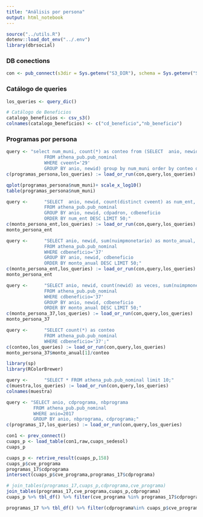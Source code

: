 ```yaml
---
title: "Análisis por persona"
output: html_notebook
---
```


```r
source("../utils.R")
dotenv::load_dot_env("../.env")
library(dbrsocial)
```


### DB conections
```r
con <- pub_connect(s3dir = Sys.getenv("S3_DIR"), schema = Sys.getenv("SCHEMA"))
```

### Catálogo de queries
```r
los_queries <- query_dic()
```

```r
# Catálogo de Beneficios
catalogo_beneficios <- csv_s3()
colnames(catalogo_beneficios) <- c("cd_beneficio","nb_beneficio")
```

###  Programas por persona
```r
query <- "select num_muni, count(*) as conteo from (SELECT  anio, newid, count(distinct cvemuni) as num_muni, count(distinct cdprograma) as numero_programas
              FROM athena_pub.pub_nominal
              WHERE cveent='29'
              GROUP BY anio, newid) group by num_muni order by conteo desc;"
c(programas_persona,los_queries) := load_or_run(con,query,los_queries)
```

```r
qplot(programas_persona$num_muni)+ scale_x_log10()
table(programas_persona$num_muni)
```

```r
query <-      "SELECT  anio, newid, count(distinct cveent) as num_ent, count(distinct cdprograma) as numero_programas, sum(nuimpmonetario) as monto_anual, cdbeneficio
              FROM athena_pub.pub_nominal
              GROUP BY anio, newid, cdpadron, cdbeneficio
              ORDER BY num_ent DESC LIMIT 50;"
c(monto_persona_ent,los_queries) := load_or_run(con,query,los_queries)
monto_persona_ent
```


```r
query <-      "SELECT anio, newid, sum(nuimpmonetario) as monto_anual, cdbeneficio
              FROM athena_pub.pub_nominal
              WHERE cdbeneficio='37'
              GROUP BY anio, newid, cdbeneficio
              ORDER BY monto_anual DESC LIMIT 50;"
c(monto_persona_ent,los_queries) := load_or_run(con,query,los_queries)
monto_persona_ent
```



```r
query <-      "SELECT anio, newid, count(newid) as veces, sum(nuimpmonetario) as monto_anual, cdbeneficio
              FROM athena_pub.pub_nominal
              WHERE cdbeneficio='37'
              GROUP BY anio, newid, cdbeneficio
              ORDER BY monto_anual DESC LIMIT 50;"
c(monto_persona_37,los_queries) := load_or_run(con,query,los_queries)
monto_persona_37
```



```r
query <-      "SELECT count(*) as conteo
              FROM athena_pub.pub_nominal
              WHERE cdbeneficio='37';"
c(conteo,los_queries) := load_or_run(con,query,los_queries)
monto_persona_37$monto_anual[1]/conteo
```





```r
library(sp)
library(RColorBrewer)
```

```r
query <-      "SELECT * FROM athena_pub.pub_nominal limit 10;"
c(muestra,los_queries) := load_or_run(con,query,los_queries)
colnames(muestra)
```

```r
query <- "SELECT anio, cdprograma, nbprograma
          FROM athena_pub.pub_nominal
          WHERE anio=2017
          GROUP BY anio, nbprograma, cdprograma;"
c(programas_17,los_queries) := load_or_run(con,query,los_queries)
```

```r
con1 <- prev_connect()
cuaps_p <- load_table(con1,raw,cuaps_sedesol)
cuaps_p
```

```r
cuaps_p <- retrive_result(cuaps_p,158)
cuaps_p$cve_programa
programas_17$cdprograma
intersect(cuaps_p$cve_programa,programas_17$cdprograma)
```




```r
# join_tables(programas_17,cuaps_p,cdprograma,cve_programa)
join_tables(programas_17,cve_programa,cuaps_p,cdprograma)
cuaps_p %>% tbl_df() %>% filter(cve_programa %in% programas_17$cdprograma) %>% collect()
```

```r
programas_17 %>% tbl_df() %>% filter(cdprograma%in% cuaps_p$cve_programa) %>% collect()
```

